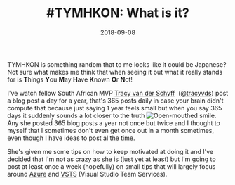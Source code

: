 ﻿---
title: '#TYMHKON: What is it?'
date: 2018-09-08
tags: ['VSTS / TFS', 'TYMHKON', 'VSTS']
draft: false
summary: 'TYMHKON is something random that to me looks like it could be Japanese? Not sure what makes me think that when seeing it but what it really stands for is Things You May Have Known Or Not!'
---


TYMHKON is something random that to me looks like it could be Japanese? Not sure what makes me think that when seeing it but what it really stands for is **T**hings **Y**ou **M**ay **H**ave **K**nown **O**r **N**ot!

I've watch fellow South African MVP [Tracy van der Schyff](https://mvp.microsoft.com/en-us/PublicProfile/5002097)  ([@tracyvds](https://twitter.com/tracyvds)) post a blog post a day for a year, that's 365 posts daily in case your brain didn't compute that because just saying 1 year feels small but when you say 365 days it suddenly sounds a lot closer to the truth ![Open-mouthed smile](https://gordonbeeming.com/images/emoticons/open-mouthed-smile.svg). Any she posted 365 blog posts a year not once but twice and I thought to myself that I sometimes don't even get once out in a month sometimes, even though I have ideas to post al the time. 

She's given me some tips on how to keep motivated at doing it and I've decided that I'm not as crazy as she is (just yet at least) but I'm going to post at least once a week (hopefully) on small tips that will largely focus around [Azure](https://azure.microsoft.com/) and [VSTS](https://visualstudio.microsoft.com/team-services/) (Visual Studio Team Services).

